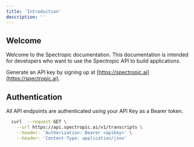 ```yaml
---
title: 'Introduction'
description: ''
---
```



## Welcome

Welcome to the Spectropic documentation. This documentation is intended for developers who want to use the Spectropic API to build applications. 

Generate an API key by signing up at [https://spectropic.ai](https://spectropic.ai).

## Authentication

All API endpoints are authenticated using your API Key as a Bearer token.

```bash Request Example
  curl  --request GET \
    --url https://api.spectropic.ai/v1/transcripts \
    --header: 'Authorization: Bearer <apikey>' \
    --header: 'Content-Type: application/json'
```

